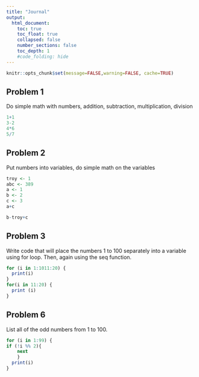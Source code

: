 ```yaml
---
title: "Journal"
output:
  html_document:
    toc: true
    toc_float: true
    collapsed: false
    number_sections: false
    toc_depth: 1
    #code_folding: hide
---
```


```r
knitr::opts_chunk$set(message=FALSE,warning=FALSE, cache=TRUE)
```

## Problem 1

Do simple math with numbers, addition, subtraction, multiplication, division

```r
1+1
3-2
4*6
5/7


```

## Problem 2

Put numbers into variables, do simple math on the variables
```r

troy <- 1
abc <- 389
a <- 1
b <- 2
c <- 3
a+c

b-troy+c


```

## Problem 3

Write code that will place the numbers 1 to 100 separately into a variable using for loop. Then, again using the seq function.

```r

for (i in 1:1011:20) {
  print(i)
}
for(i in 11:20) {
  print (i)
}


```
## Problem 6

List all of the odd numbers from 1 to 100.

```r

for (i in 1:99) {
if (!i %% 2){
    next
    }
  print(i)
}  


```
